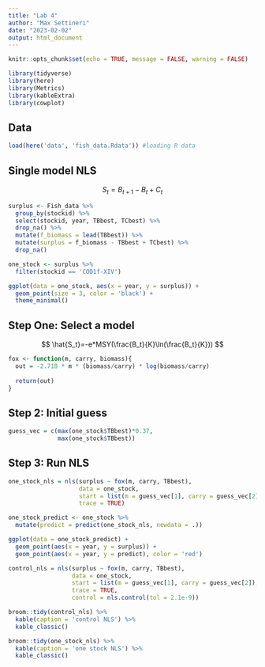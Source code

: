 ```yaml
---
title: "Lab 4"
author: "Max Settineri"
date: "2023-02-02"
output: html_document
---
```


```r
knitr::opts_chunk$set(echo = TRUE, message = FALSE, warning = FALSE)

library(tidyverse)
library(here)
library(Metrics)
library(kableExtra)
library(cowplot)
```

## Data

```r
load(here('data', 'fish_data.Rdata')) #loading R data
```

## Single model NLS

$$
S_t=B_{t+1}-B_t+C_t
$$
```r
surplus <- Fish_data %>% 
  group_by(stockid) %>% 
  select(stockid, year, TBbest, TCbest) %>% 
  drop_na() %>% 
  mutate(f_biomass = lead(TBbest)) %>% 
  mutate(surplus = f_biomass - TBbest + TCbest) %>% 
  drop_na()
```

```r
one_stock <- surplus %>% 
  filter(stockid == 'COD1f-XIV')

ggplot(data = one_stock, aes(x = year, y = surplus)) +
  geom_point(size = 3, color = 'black') +
  theme_minimal()
```

## Step One: Select a model

$$
\hat{S_t}=-e*MSY(\frac{B_t}{K}\ln(\frac{B_t}{K}))
$$

```r
fox <- function(m, carry, biomass){
  out = -2.718 * m * (biomass/carry) * log(biomass/carry)
  
  return(out)
}
```

## Step 2: Initial guess

```r
guess_vec = c(max(one_stock$TBbest)*0.37,
              max(one_stock$TBbest))
```

## Step 3: Run NLS

```r
one_stock_nls = nls(surplus ~ fox(m, carry, TBbest),
                    data = one_stock,
                    start = list(m = guess_vec[1], carry = guess_vec[2]),
                    trace = TRUE)
```

```r
one_stock_predict <- one_stock %>% 
  mutate(predict = predict(one_stock_nls, newdata = .))

ggplot(data = one_stock_predict) +
  geom_point(aes(x = year, y = surplus)) + 
  geom_point(aes(x = year, y = predict), color = 'red')
```

```r
control_nls = nls(surplus ~ fox(m, carry, TBbest),
                  data = one_stock,
                  start = list(m = guess_vec[1], carry = guess_vec[2]),
                  trace = TRUE,
                  control = nls.control(tol = 2.1e-9))

broom::tidy(control_nls) %>% 
  kable(caption = 'control NLS') %>% 
  kable_classic()

broom::tidy(one_stock_nls) %>% 
  kable(caption = 'one stock NLS') %>% 
  kable_classic()
```

